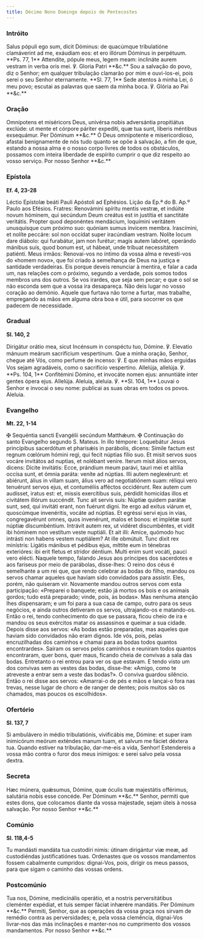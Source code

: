 ```yaml
---
title: Décimo Nono Domingo depois de Pentecostes
---
```


### Intróito

<div class="side-by-side not-content">
  <span class="text-justify">
    Salus pópuli ego sum, dicit Dóminus: de quacúmque tribulatióne clamáverint
    ad me, exáudiam eos: et ero illórum Dóminus in perpétuum. **Ps. 77, 1**
    Attendite, pópule meus, legem meam: inclináte aurem vestram in verba oris
    mei. ℣. Gloria Patri **&c.**
  </span>
  <span class="text-justify">
    Sou a salvação do povo, diz o Senhor; em qualquer tribulação clamarão por
    mim e ouvi-los-ei, pois serei o seu Senhor eternamente. **Sl. 77, 1** Sede
    atentos à minha Lei, ó meu povo; escutai as palavras que saem da minha boca.
    ℣. Glória ao Pai **&c.**
  </span>
</div>

### Oração

<div class="side-by-side not-content">
  <span class="text-justify">
    Omnípotens et miséricors Deus, univérsa nobis adversántia propitiátus
    exclúde: ut mente et córpore páriter expedíti, quæ tua sunt, líberis
    méntibus exsequámur. Per Dóminum **&c.**
  </span>
  <span class="text-justify">
    Ó Deus omnipotente e misericordioso, afastai benignamente de nós tudo quanto
    se opõe à salvação, a fim de que, estando a nossa alma e o nosso corpo
    livres de todos os obstáculos, possamos com inteira liberdade de espírito
    cumprir o que diz respeito ao vosso serviço. Por nosso Senhor **&c.**
  </span>
</div>

### Epístola

**Ef. 4, 23-28**

<div class="side-by-side not-content">
  <span class="text-justify">
    Léctio Epístolæ beáti Pauli Apóstoli ad Ephésios.
  </span>
  <span class="text-justify">Lição da Ep.ª do B. Ap.º Paulo aos Efésios.</span>
  <span class="text-justify">
    Fratres: Renovámini spíritu mentis vestræ, et indúite novum hóminem, qui
    secúndum Deum creátus est in justítia et sanctitáte veritátis. Propter quod
    deponéntes mendácium, loquímini veritátem unusquísque cum próximo suo:
    quóniam sumus ínvicem membra. Irascímini, et nolíte peccáre: sol non occídat
    super iracúndiam vestram. Nolíte locum dare diábolo: qui furabátur, jam non
    furétur; magis autem labóret, operándo mánibus suis, quod bonum est, ut
    hábeat, unde tríbuat necessitátem patiénti.
  </span>
  <span class="text-justify">
    Meus irmãos: Renovai-vos no íntimo da vossa alma e revesti-vos do «homem
    novo», que foi criado à semelhança de Deus na justiça e santidade
    verdadeiras. Eis porque deveis renunciar à mentira, e falar a cada um, nas
    relações com o próximo, segundo a verdade, pois somos todos membros uns dos
    outros. Se vos irardes, que seja sem pecar; e que o sol se não esconda sem
    que a vossa ira desapareça. Não deis lugar no vosso coração ao demónio.
    Aquele que furtava não torne a furtar, mas trabalhe, empregando as mãos em
    alguma obra boa e útil, para socorrer os que padecem de necessidade.
  </span>
</div>

### Gradual

**Sl. 140, 2**

<div class="side-by-side not-content">
  <span class="text-justify">
    Dirigátur orátio mea, sicut Incénsum in conspéctu tuo, Dómine. ℣. Elevatio
    mánuum meárum sacrifícium vespertínum.
  </span>
  <span class="text-justify">
    Que a minha oração, Senhor, chegue até Vós, como perfume de incenso: ℣. E
    que minhas mãos erguidas Vos sejam agradáveis, como o sacrifício vespertino.
  </span>
  <span class="text-justify">
    Allelúja, allelúja. ℣. **Ps. 104, 1** Confitémini Dómino, et invocáte nomen
    ejus: annuntiáte inter gentes ópera ejus. Allelúja.
  </span>
  <span class="text-justify">
    Aleluia, aleluia. ℣. **Sl. 104, 1** Louvai o Senhor e invocai o seu nome:
    publicai as suas obras em todos os povos. Aleluia.
  </span>
</div>

### Evangelho

**Mt. 22, 1-14**

<div class="side-by-side not-content">
  <span class="text-justify">
    <span class="text-red-500">✠</span> Sequéntia sancti Evangélii secúndum
    Matthǽum.
  </span>
  <span class="text-justify">
    <span class="text-red-500">✠</span> Continuação do santo Evangelho segundo
    S. Mateus.
  </span>
  <span class="text-justify">
    In illo témpore: Loquebátur Jesus princípibus sacerdótum et pharisǽis in
    parábolis, dicens: Símile factum est regnum cœlórum hómini regi, qui fecit
    núptias fílio suo. Et misit servos suos vocáre invitátos ad nuptias, et
    nolébant veníre. Iterum misit álios servos, dicens: Dícite invitátis: Ecce,
    prándium meum parávi, tauri mei et altília occísa sunt, et ómnia paráta:
    veníte ad núptias. Illi autem neglexérunt: et abiérunt, álius in villam
    suam, álius vero ad negotiatiónem suam: réliqui vero tenuérunt servos ejus,
    et contuméliis afféctos occidérunt. Rex autem cum audísset, iratus est: et,
    missis exercítibus suis, pérdidit homicídas illos et civitátem illórum
    succéndit. Tunc ait servis suis: Núptiæ quidem parátæ sunt, sed, qui
    invitáti erant, non fuérunt digni. Ite ergo ad exitus viárum et, quoscúmque
    invenéritis, vocáte ad núptias. Et egréssi servi ejus in vias,
    congregavérunt omnes, quos invenérunt, malos et bonos: et implétæ sunt
    núptiæ discumbéntium. Intrávit autem rex, ut vidéret discumbéntes, et vidit
    ibi hóminem non vestítum veste nuptiáli. Et ait illi: Amíce, quómodo huc
    intrásti non habens vestem nuptiálem? At ille obmútuit. Tunc dixit rex
    minístris: Ligátis mánibus et pédibus ejus, míttite eum in ténebras
    exterióres: ibi erit fletus et stridor déntium. Multi enim sunt vocáti,
    pauci vero elécti.
  </span>
  <span class="text-justify">
    Naquele tempo, falando Jesus aos príncipes dos sacerdotes e aos fariseus por
    meio de parábolas, disse-lhes: O reino dos céus é semelhante a um rei que,
    que rendo celebrar as bodas do filho, mandou os servos chamar aqueles que
    haviam sido convidados para assistir. Eles, porém, não quiseram vir.
    Novamente mandou outros servos com esta participação: «Preparei o banquete;
    estão já mortos os bois e os animais gordos; tudo está preparado; vinde,
    pois, às bodas». Mas nenhuma atenção lhes dispensaram; e um foi para a sua
    casa de campo, outro para os seus negócios, e ainda outros detiveram os
    servos, ultrajando-os e matando-os. Então o rei, tendo conhecimento do que
    se passara, ficou cheio de ira e mandou os seus exércitos matar os
    assassinos e queimar a sua cidade. Depois disse aos servos: «As bodas estão
    preparadas, mas aqueles que haviam sido convidados não eram dignos. Ide vós,
    pois, pelas encruzilhadas dos caminhos e chamai para as bodas todos quantos
    encontrardes». Saíram os servos pelos caminhos e reuniram todos quantos
    encontraram, quer bons, quer maus, ficando cheia de convivas a sala das
    bodas. Entretanto o rei entrou para ver os que estavam. E tendo visto um dos
    convivas sem as vestes das bodas, disse-lhe: «Amigo, como te atreveste a
    entrar sem a veste das bodas?». O conviva guardou silêncio. Então o rei
    disse aos servos: «Amarrai-o de pés e mãos e lançai-o fora nas trevas, nesse
    lugar de choro e de ranger de dentes; pois muitos são os chamados, mas
    poucos os escolhidos».
  </span>
</div>

### Ofertório

**Sl. 137, 7**

<div class="side-by-side not-content">
  <span class="text-justify">
    Si ambulávero in médio tribulatiónis, vivificábis me, Dómine: et super iram
    inimicórum meórum exténdes manum tuam, et salvum me fáciet déxtera tua.
  </span>
  <span class="text-justify">
    Quando estiver na tribulação, dar-me-eis a vida, Senhor! Estendereis a vossa
    mão contra o furor dos meus inimigos: e serei salvo pela vossa dextra.
  </span>
</div>

### Secreta

<div class="side-by-side not-content">
  <span class="text-justify">
    Hæc múnera, quǽsumus, Dómine, quæ óculis tuæ majestátis offérimus, salutária
    nobis esse concéde. Per Dóminum **&c.**
  </span>
  <span class="text-justify">
    Senhor, permiti que estes dons, que colocamos diante da vossa majestade,
    sejam úteis à nossa salvação. Por nosso Senhor **&c.**
  </span>
</div>

### Comúnio

**Sl. 118,4-5**

<div class="side-by-side not-content">
  <span class="text-justify">
    Tu mandásti mandáta tua custodíri nimis: útinam dirigántur viæ meæ, ad
    custodiéndas justificatiónes tuas.
  </span>
  <span class="text-justify">
    Ordenastes que os vossos mandamentos fossem cabalmente cumpridos:
    dignai-Vos, pois, dirigir os meus passos, para que sigam o caminho das
    vossas ordens.
  </span>
</div>

### Postcomúnio

<div class="side-by-side not-content">
  <span class="text-justify">
    Tua nos, Dómine, medicinális operátio, et a nostris perversitátibus
    cleménter expédiat, et tuis semper fáciat inhærére mandátis. Per Dóminum
    **&c.**
  </span>
  <span class="text-justify">
    Permiti, Senhor, que as operações da vossa graça nos sirvam de remédio
    contra as perversidades; e, pela vossa clemência, dignai-Vos livrar-nos das
    más inclinações e manter-nos no cumprimento dos vossos mandamentos. Por
    nosso Senhor **&c.**
  </span>
</div>
